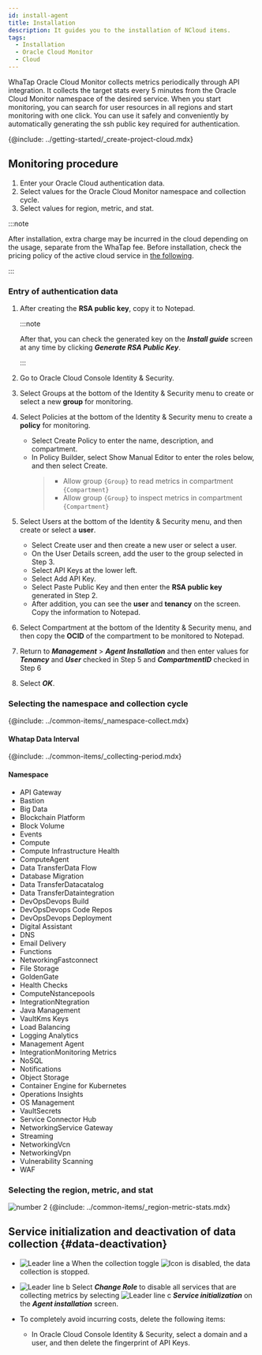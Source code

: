 ```yaml
---
id: install-agent
title: Installation
description: It guides you to the installation of NCloud items.
tags:
  - Installation
  - Oracle Cloud Monitor
  - Cloud
---
```



WhaTap Oracle Cloud Monitor collects metrics periodically through API integration. It collects the target stats every 5 minutes from the Oracle Cloud Monitor namespace of the desired service. When you start monitoring, you can search for user resources in all regions and start monitoring with one click. You can use it safely and conveniently by automatically generating the ssh public key required for authentication. 

{@include: ../getting-started/_create-project-cloud.mdx} 

## Monitoring procedure

1.  Enter your Oracle Cloud authentication data.
2.  Select values for the Oracle Cloud Monitor namespace and collection cycle.
3.  Select values for region, metric, and stat.

:::note

After installation, extra charge may be incurred in the cloud depending on the usage, separate from the WhaTap fee. Before installation, check the pricing policy of the active cloud service in [the following](https://www.oracle.com/kr/cloud/price-list/).

:::

### Entry of authentication data

<ImgLang img='oci-install.png' desc='OCI Monitor' />

1.  After creating the **RSA public key**, copy it to Notepad. 

    :::note

    After that, you can check the generated key on the **_Install guide_** screen at any time by clicking **_Generate RSA Public Key_**.

    :::

2.  Go to Oracle Cloud Console Identity & Security. 

3.  Select Groups at the bottom of the Identity & Security menu to create or select a new **group** for monitoring.

4.  Select Policies at the bottom of the Identity & Security menu to create a **policy** for monitoring.

    -   Select Create Policy to enter the name, description, and compartment.
    -   In Policy Builder, select Show Manual Editor to enter the roles below, and then select Create.
        > -   Allow group `{Group}` to read metrics in compartment `{Compartment}`
        > -   Allow group `{Group}` to inspect metrics in compartment `{Compartment}`

5.  Select Users at the bottom of the Identity & Security menu, and then create or select a **user**.

    -   Select Create user and then create a new user or select a user.
    -   On the User Details screen, add the user to the group selected in Step 3.
    -   Select API Keys at the lower left.
    -   Select Add API Key.
    -   Select Paste Public Key and then enter the **RSA public key** generated in Step 2.
    -   After addition, you can see the **user** and **tenancy** on the screen. Copy the information to Notepad.

6.  Select Compartment at the bottom of the Identity & Security menu, and then copy the **OCID** of the compartment to be monitored to Notepad.

7.  Return to **_Management_** > **_Agent Installation_** and then enter values for **_Tenancy_** and **_User_** checked in Step 5 and **_CompartmentID_** checked in Step 6

8.  Select **_OK_**.

### Selecting the namespace and collection cycle

{@include: ../common-items/_namespace-collect.mdx}  

#### Whatap Data Interval

{@include: ../common-items/_collecting-period.mdx}

#### Namespace

-   API Gateway
-   Bastion
-   Big Data
-   Blockchain Platform
-   Block Volume
-   Events
-   Compute
-   Compute Infrastructure Health
-   ComputeAgent
-   Data TransferData Flow
-   Database Migration
-   Data TransferDatacatalog
-   Data TransferDataintegration
-   DevOpsDevops Build
-   DevOpsDevops Code Repos
-   DevOpsDevops Deployment
-   Digital Assistant
-   DNS
-   Email Delivery
-   Functions
-   NetworkingFastconnect
-   File Storage
-   GoldenGate
-   Health Checks
-   ComputeNstancepools
-   IntegrationNtegration
-   Java Management
-   VaultKms Keys
-   Load Balancing
-   Logging Analytics
-   Management Agent
-   IntegrationMonitoring Metrics
-   NoSQL
-   Notifications
-   Object Storage
-   Container Engine for Kubernetes
-   Operations Insights
-   OS Management
-   VaultSecrets
-   Service Connector Hub
-   NetworkingService Gateway
-   Streaming
-   NetworkingVcn
-   NetworkingVpn
-   Vulnerability Scanning
-   WAF

### Selecting the region, metric, and stat

![number 2](/img/number-02.png) {@include: ../common-items/_region-metric-stats.mdx} 

<ImgLang img='oci_region.png' desc='Oracle Cloud Monitor - Region, Metric, Stats' />

## Service initialization and deactivation of data collection {#data-deactivation}

<ImgLang img='cloud-deact.png' desc='비활성화 및 서비스 초기화 sc' />

-   ![Leader line a](/img/char-a.svg) When the collection toggle ![Icon](/img/ic-toggle-off.svg) is disabled, the data collection is stopped.

-   ![Leader line b](/img/char-b.svg) Select **_Change Role_** to disable all services that are collecting metrics by selecting ![Leader line c](/img/char-c.svg) **_Service initialization_** on the **_Agent installation_** screen.

-   To completely avoid incurring costs, delete the following items: 

    -   In Oracle Cloud Console Identity & Security, select a domain and a user, and then delete the fingerprint of API Keys.
